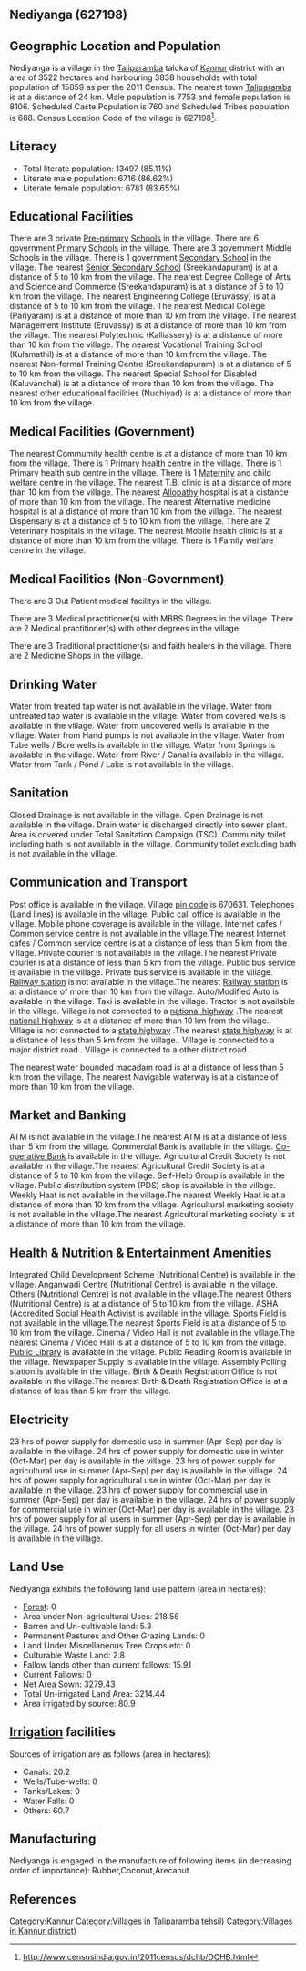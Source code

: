{{Infobox settlement
| name=Nediyanga
| native_name=
| native_name_lang=
| other_name=
| nickname=
| settlement_type=Village
| image_skyline=
| image_alt=
| image_caption=
| pushpin_map=India Kerala
| pushpin_label_position=right
| pushpin_map_alt=
| pushpin_map_caption=Location in Kerala, India
| latd=
| latm=
| lats=
| latNS=
| longd=
| longm=
| longs=
| longEW=
| coordinates_display=inline,title
| subdivision_type=Country
| subdivision_name={{flag|India}}
| subdivision_type1=[[States and territories of India|State]]
| subdivision_name1=Kerala 
| subdivision_type2=[[List of districts of India|District]]
| subdivision_name2=Kannur
| subdivision_type3=Tahsil
| subdivision_name3=Taliparamba 
| website=
| established_title=<!-- Established -->
| established_date=
| founder=
| named_for=
| government_type=
| governing_body=
| unit_pref=Metric=
| area_footnotes=
| area_rank=
| area_total_km2=35.22
| elevation_footnotes=
| elevation_m=
| population_total=15859
| population_as_of=2011
| population_rank=
| population_density_km2=450
| population_demonym=
| population_footnotes=
| demographics_type1=Languages
| demographics1_title1=Official
| demographics1_info1=[[Malayalam language|Malayalam]]
| timezone1=[[Indian Standard Time|IST]]
| utc_offset1==+5:30
| postal_code_type=[[Postal Index Number|PIN]]
| postal_code=670631
| area_code_type=Telephone code
| area_code=
| registration_plate=
| blank1_name_sec1=Nearest city
| blank1_info_sec1=[[Taliparamba]]
| blank2_name_sec1=[[Human sex ratio|Sex ratio]]
| blank2_info_sec1=1045 [[male|♂]]/[[female|♀]]
| blank3_name_sec1=Literacy
| blank3_info_sec1=85.11%
| blank1_name_sec2=[[2011 Census of India|2011 census]] code
| blank1_info_sec2=627198
| footnotes=
}}

== Nediyanga (627198) ==

== Geographic Location and Population ==

Nediyanga is a village in the [[Taliparamba ]] taluka of [[Kannur]] district with an area of 3522 hectares and harbouring 3838 households with total population of 15859 as per the 2011 Census. The nearest town [[Taliparamba]] is at a distance of 24 km. Male population is 7753 and female population is 8106. Scheduled Caste Population is 760 and Scheduled Tribes population is 688. Census Location Code of the village is 627198<ref>http://www.censusindia.gov.in/2011census/dchb/DCHB.html</ref>.


== Literacy ==  
* Total literate population: 13497 (85.11%)
* Literate male population: 6716 (86.62%)
* Literate female population: 6781 (83.65%)


== Educational Facilities ==  
There are 3 private [[Pre-primary]] [[School]]s in the village.
There are 6 government [[Primary School]]s in the village.
There are 3 government Middle Schools in the village.
There is 1 government [[Secondary School]] in the village.
The nearest [[Senior Secondary School]] (Sreekandapuram) is at a distance of 5 to 10 km from the village.
The nearest Degree College of Arts and Science and Commerce (Sreekandapuram) is at a distance of 5 to 10 km from the village.
The nearest Engineering College (Eruvassy) is at a distance of 5 to 10 km from the village.
The nearest Medical College (Pariyaram) is at a distance of more than 10 km from the village.
The nearest Management Institute (Eruvassy) is at a distance of more than 10 km from the village.
The nearest Polytechnic (Kalliassery) is at a distance of more than 10 km from the village.
The nearest Vocational Training School (Kulamathil) is at a distance of more than 10 km from the village.
The nearest Non-formal Training Centre (Sreekandapuram) is at a distance of 5 to 10 km from the village.
The nearest Special School for Disabled (Kaluvanchal) is at a distance of more than 10 km from the village.
The nearest other educational facilities (Nuchiyad) is at a distance of more than 10 km from the village.


== Medical Facilities (Government) ==
The nearest Commumity health centre is at a distance of more than 10 km from the village.
There is 1 [[Primary health centre]] in the village.
There is 1 Primary health sub centre in the village.
There is 1 [[Maternity]] and child welfare centre in the village.
The nearest T.B. clinic is at a distance of more than 10 km from the village.
The nearest [[Allopathy]] hospital is at a distance of more than 10 km from the village.
The nearest Alternative medicine hospital is at a distance of more than 10 km from the village.
The nearest Dispensary is at a distance of 5 to 10 km from the village.
There are 2 Veterinary hospitals in the village.
The nearest Mobile health clinic is at a distance of more than 10 km from the village.
There is 1 Family welfare centre in the village.


== Medical Facilities (Non-Government) ==
There are 3 Out Patient medical facilitys in the village.


There are 3 Medical practitioner(s) with MBBS Degrees in the village.
There are 2 Medical practitioner(s) with other degrees in the village.

There are 3 Traditional practitioner(s) and faith healers in the village.
There are 2 Medicine Shops in the village.



== Drinking Water ==
Water from treated tap water is not available in the village.
Water from untreated tap water is available in the village.
Water from covered wells is available in the village.
Water from uncovered wells is available in the village.
Water from Hand pumps is not available in the village.
Water from Tube wells / Bore wells is available in the village.
Water from Springs is available in the village.
Water from River / Canal is available in the village.
Water from Tank / Pond / Lake is not available in the village.


== Sanitation ==
Closed Drainage is not available in the village.
Open Drainage is not available in the village.
Drain water is discharged directly into sewer plant.
Area is covered under Total Sanitation Campaign (TSC).
Community toilet including bath is not available in the village.
Community toilet excluding bath is not available in the village.


== Communication and Transport ==
Post office is available in the village.
Village [[pin code]] is 670631.
Telephones (Land lines) is available in the village.
Public call office is available in the village.
Mobile phone coverage is available in the village.
Internet cafes / Common service centre is not available in the village.The nearest Internet cafes / Common service centre is at a distance of less than 5 km from the village.
Private courier is not available in the village.The nearest Private courier is at a distance of less than 5 km from the village.
Public bus service is available in the village.
Private bus service is available in the village.
[[Railway station]] is not available in the village.The nearest [[Railway station]] is at a distance of more than 10 km from the village.
Auto/Modified Auto is available in the village.
Taxi is available in the village.
Tractor is not available in the village.
Village is not connected to a [[national highway]] .The nearest [[national highway]] is at a distance of more than 10 km from the village..
Village is not connected to a [[state highway]] .The nearest [[state highway]] is at a distance of less than 5 km from the village..
Village is connected to a major district road    .
Village is connected to a other district road  .


The nearest water bounded macadam road is at a distance of less than 5 km from the village.
The nearest Navigable waterway is at a distance of more than 10 km from the village.



== Market and Banking ==
ATM is not available in the village.The nearest ATM is at a distance of less than 5 km from the village.
Commercial Bank is available in the village.
[[Co-operative Bank]] is available in the village.
Agricultural Credit Society is not available in the village.The nearest Agricultural Credit Society is at a distance of 5 to 10 km from the village.
Self-Help Group is available in the village.
Public distribution system (PDS) shop is available in the village.
Weekly Haat is not available in the village.The nearest Weekly Haat is at a distance of more than 10 km from the village.
Agricultural marketing society is not available in the village.The nearest Agricultural marketing society is at a distance of more than 10 km from the village.


== Health & Nutrition & Entertainment Amenities ==
Integrated Child Development Scheme (Nutritional Centre) is available in the village.
Anganwadi Centre (Nutritional Centre) is available in the village.
Others (Nutritional Centre) is not available in the village.The nearest Others (Nutritional Centre) is at a distance of 5 to 10 km from the village.
ASHA (Accredited Social Health Activist is available in the village.
Sports Field is not available in the village.The nearest Sports Field is at a distance of 5 to 10 km from the village.
Cinema / Video Hall is not available in the village.The nearest Cinema / Video Hall is at a distance of 5 to 10 km from the village.
[[Public Library]] is available in the village.
Public Reading Room is available in the village.
Newspaper Supply is available in the village.
Assembly Polling station is available in the village.
Birth & Death Registration Office is not available in the village.The nearest Birth & Death Registration Office is at a distance of less than 5 km from the village.


== Electricity ==
23 hrs of power supply for domestic use in summer (Apr-Sep) per day is available in the village.
24 hrs of power supply for domestic use in winter (Oct-Mar) per day is available in the village.
23 hrs of power supply for agricultural use in summer (Apr-Sep) per day is available in the village.
24 hrs of power supply for agricultural use in winter (Oct-Mar) per day is available in the village.
23 hrs of power supply for commercial use in summer (Apr-Sep) per day is available in the village.
24 hrs of power supply for commercial use in winter (Oct-Mar) per day is available in the village.
23 hrs of power supply for all users in summer (Apr-Sep) per day is available in the village.
24 hrs of power supply for all users in winter (Oct-Mar) per day is available in the village.


== Land Use ==
Nediyanga exhibits the following land use pattern (area in hectares):
* [[Forest]]: 0
* Area under Non-agricultural Uses: 218.56
* Barren and Un-cultivable land: 5.3
* Permanent Pastures and Other Grazing Lands: 0
* Land Under Miscellaneous Tree Crops etc: 0
* Culturable Waste Land: 2.8
* Fallow lands other than current fallows: 15.91
* Current Fallows: 0
* Net Area Sown: 3279.43
* Total Un-irrigated Land Area: 3214.44
* Area irrigated by source: 80.9


== [[Irrigation]] facilities ==
Sources of irrigation are as follows (area in hectares):
* Canals: 20.2
* Wells/Tube-wells: 0
* Tanks/Lakes: 0
* Water Falls: 0
* Others: 60.7


== Manufacturing ==
Nediyanga is engaged in the manufacture of following items (in decreasing order of importance): Rubber,Coconut,Arecanut


[[Category:Kannur]]
[[Category:Villages in Taliparamba  tehsil)]]
[[Category:Villages in Kannur district)]]


== References ==
{{Reflist}}


